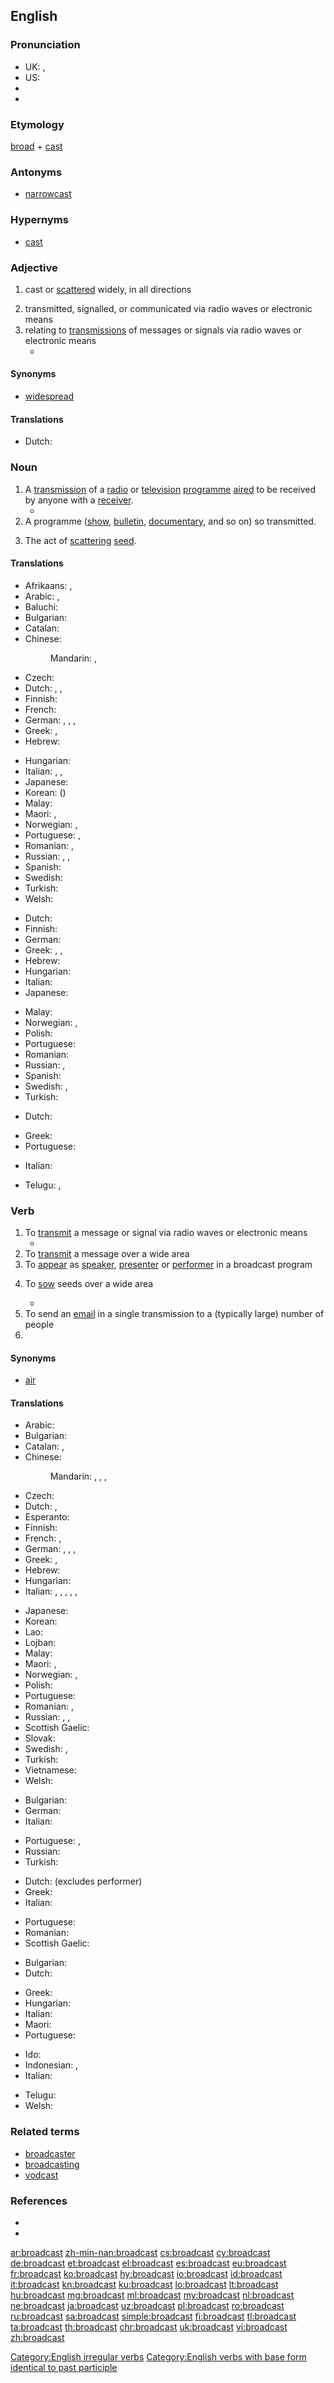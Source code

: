 ==English==
{{wikipedia|dab=broadcast}}

===Pronunciation===
* UK: {{IPA|/ˈbrɔːdkɑːst/|lang=en}}, {{IPA|/ˈbrɔːdkæst/|lang=en}}
* US: {{IPA|/ˈbɹɔdkæst/|lang=en}}
* {{audio|en-us-broadcast.ogg|Audio (US)|lang=en}}
* {{audio|en-ca-broadcast.ogg|Audio (CA)|lang=en}}

===Etymology===
[[broad]] + [[cast]]

===Antonyms===
* [[narrowcast]]

===Hypernyms===
* [[cast]] {{qualifier|structural}}

===Adjective===
{{en-adj}}

# {{senseid|en|omnidirectionally}} cast or [[scattered]] widely, in all directions
# transmitted, signalled, or communicated via radio waves or electronic means
# relating to [[transmissions]] of messages or signals via radio waves or electronic means
#* {{quote-news|author=Alina Selyukh|year=2013|date=November 14|title=U.S. FCC eases foreign investment limit for broadcast stations|url=http://www.reuters.com/article/2013/11/14/us-usa-fcc-foreigninvestment-idUSBRE9AD12F20131114|archiveurl=|archivedate=|publisher={{w|Reuters}}|passage=The new limitations would still prohibit foreigners from wholly or directly owning '''broadcast''' licensees, allowing only indirect ownership through a stake in a controlling parent of a broadcast licensee.}}

====Synonyms====
* [[widespread]]

====Translations====
{{trans-top|scattered widely}}
* Dutch: {{t+|nl|wijdverspreid}}
{{trans-mid}}
{{trans-bottom}}

===Noun===
{{en-noun}}

# A [[transmission]] of a [[radio]] or [[television]] [[programme]] [[aired]] to be received by anyone with a [[receiver]].
#* {{quote-news|author=Andrew Marr|year=2013|date=November 13|title=Tavener's final '''broadcast''': the cheerful serenity of a 'radical wizard'|url=http://www.theguardian.com/music/2013/nov/13/tavener-final-broadcast-r4-andrew-marr|archiveurl=|archivedate=|work={{w|The Guardian}}}}
# A programme ([[show]], [[bulletin]], [[documentary]], and so on) so transmitted.
# {{context|dated|lang=en}} The act of [[scattering]] [[seed]].

====Translations====
{{trans-top|a radio or TV transmission on air}}
* Afrikaans: {{t|af|uitsaai}}, {{t|af|uitsending}}
* Arabic: {{t|ar|تَلْفَزَة|f}}, {{t|ar|إِذَاعَة|f}}
* Baluchi: {{t|bal|شنگ|tr=šing}}
* Bulgarian: {{t+|bg|радиопредаване|n}}
* Catalan: {{t|ca|emissió|f}}
* Chinese:
*: Mandarin: {{t|cmn|廣播|sc=Hani}}, {{t+|cmn|广播|tr=guǎngbō|sc=Hani}}
* Czech: {{t|cs|vysílání}}
* Dutch: {{t+|nl|transmissie}}, {{t+|nl|uitzenden|n}}, {{t+|nl|uitzending}}
* Finnish: {{t+|fi|lähetys}}
* French: {{t+|fr|émission|f}}
* German: {{t+|de|Sendung|f}}, {{t+|de|Übertragung|f}}, {{t+|de|Ausstrahlung|f}}, {{t+|de|Rundfunk|m}}
* Greek: {{t+|el|εκπομπή|f}}, {{t+|el|μετάδοση|f}}
* Hebrew: {{t|he|שידור|m|tr=shidúr}}
{{trans-mid}}
* Hungarian: {{t+|hu|adás}}
* Italian: {{t+|it|trasmissione|f}}, {{t+|it|emissione|f}}, {{t+|it|diffusione|f}}
* Japanese: {{t+|ja|放送|tr=ほうそう, hōsō|sc=Jpan}}
* Korean: {{t+|ko|방송|sc=Kore}} ({{t+|ko|放送|sc=Kore}})
* Malay: {{t|ms|siaran}}
* Maori: {{t|mi|whakapāhotanga}}, {{t|mi|whakapaohotanga}}
* Norwegian: {{t|no|kringkasting|m|f}}, {{t+|no|utsending|m|f}}
* Portuguese: {{t+|pt|difusão|f}}, {{t|pt|transmissão|f}}
* Romanian: {{t|ro|difuzare|f}}, {{t|ro|transmisiune|f}}
* Russian: {{t+|ru|переда́ча|f}}, {{t+|ru|трансля́ция|f}}, {{t+|ru|веща́ние|n}}
* Spanish: {{t+|es|emisión|f}}
* Swedish: {{t|sv|utsändning|c}}
* Turkish: {{t+|tr|yayın}}
* Welsh: {{t+|cy|darllediad|m}}
{{trans-bottom}}

{{trans-top|a program transmitted}}
* Dutch: {{t+|nl|uitzending}}
* Finnish: {{t+|fi|lähetys}}
* German: {{t+|de|Sendung|f}}
* Greek: {{t+|el|εκπομπή|f}}, {{t+|el|μετάδοση|f}}, {{t+|el|πρόγραμμα|n}}
* Hebrew: {{t|he|שידור|m|tr=shidúr}}
* Hungarian: {{t+|hu|adás}}
* Italian: {{t+|it|programma}}
* Japanese: {{t|ja|番組|tr=bangumi|sc=Jpan}}
{{trans-mid}}
* Malay: {{t|ms|siaran}}
* Norwegian: {{t|no|program|n}}, {{t+|no|utsending|m|f}}
* Polish: {{t+|pl|audycja|f}}
* Portuguese: {{t+|pt|transmissão|f}}
* Romanian: {{t|ro|emisiune|f}}
* Russian: {{t+|ru|переда́ча|f}}, {{t+|ru|програ́мма|f}}
* Spanish: {{t+|es|programa|m}}
* Swedish: {{t+|sv|program|n}}, {{t|sv|sändning|c}}
* Turkish: {{t+|tr|yayın}}
{{trans-bottom}}

{{trans-top|the act of scattering seed}}
* Dutch: {{t+|nl|zaaien|n}}
{{trans-mid}}
* Greek: {{t+|el|σπορά|f}}
* Portuguese: {{t|pt|semeadura|f}}
{{trans-bottom}}

{{checktrans-top}}
* Italian: {{t+check|it|trasmissione}}
{{trans-mid}}
* Telugu: {{t+check|te|ప్రసారము|sc=Telu}}, {{t-check|te|ప్రసారాలు|p|sc=Telu}}
{{trans-bottom}}

===Verb===
{{en-verb|broadcasts|broadcasting|broadcast|past2=broadcasted}}

# To [[transmit]] a message or signal via radio waves or electronic means
#* {{quote-news|year=2013|date=November 15|title=Shakespeare broadcast direct into schools for first time|url=http://www.itv.com/news/central/2013-11-15/shakespeare-broadcast-direct-into-schools-for-first-time/|archiveurl=|archivedate=|work=[[w:ITV (TV network)|ITV]]|passage=The Royal Shakespeare Company will today become the first theatre in the UK to '''broadcast''' Shakespeare direct into schools. A production of Richard II, starring David Tennant in the title role, is going to be streamed free of charge into classrooms up and down the country.}}
# To [[transmit]] a message over a wide area
# To [[appear]] as [[speaker]], [[presenter]] or [[performer]] in a broadcast program
# {{context|archaic|lang=en}} To [[sow]] seeds over a wide area
#* {{quote-news|author=Sarah Price|year=2013|date=November 9|title=Breathing new life into an old garden &#91;print edition: New life, old garden&#93;|url=http://www.telegraph.co.uk/gardening/gardenprojects/10432111/Sarah-Price-breathing-new-life-into-an-old-garden.html|archiveurl=http://www.webcitation.org/6LB2PwKUb|archivedate=November 16, 2013|work={{w|The Daily Telegraph}} (Gardening)|page=G1|passage=I wanted to grow my own cut flowers for the big day so three months earlier I '''broadcasted''' an annual seed mix across a few recently cleared borders.}}
# To send an [[email]] in a single transmission to a (typically large) number of people
# {{en-past of|broadcast}}

====Synonyms====
* [[air]]

====Translations====
{{trans-top|to transmit a message or signal via radio waves or electronic means}}
* Arabic: {{t|ar|أَذَاعَ}}
* Bulgarian: {{t|bg|[[предавам]] [[по]] [[радио|радиото]]}}
* Catalan: {{t+|ca|emetre}}, {{t+|ca|transmetre}}
* Chinese:
*: Mandarin: {{t|cmn|廣播|sc=Hani}}, {{t+|cmn|广播|tr=guǎngbō|sc=Hani}}, {{t+|cmn|播報|sc=Hani}}, {{t|cmn|播报|tr=bōbào|sc=Hani}}
* Czech: {{t|cs|vysílat}}
* Dutch: {{t+|nl|uitzenden}}, {{t+|nl|omroepen}}
* Esperanto: {{t|eo|elsendi}}
* Finnish: {{t+|fi|lähettää}}
* French: {{t+|fr|diffuser}}, {{t+|fr|radiodiffuser}}
* German: {{t+|de|senden}}, {{t+|de|verbreiten}}, {{t+|de|ausstrahlen}}, {{t+|de|übertragen}}
* Greek: {{t+|el|εκπέμπω}}, {{t+|el|μεταδίδω}}
* Hebrew: {{t|he|שידר|tr=shidér}}
* Hungarian: {{t+|hu|sugároz}}
* Italian: {{t+|it|trasmettere}}, {{t+|it|diffondere}}, {{t|it|andare in onda}}, {{t|it|radiodiffondere}}, {{t|it|radiotrasmettere}}, {{t|it|mandare in onda}}
{{trans-mid}}
* Japanese: {{t+|ja|放送|tr=ほうそうする, hōsō suru|alt=放送する}}
* Korean: {{t+|ko|방송|alt=방송하다|sc=Kore}}
* Lao: {{t+|lo|ກະຈາຍສຽງ|sc=Laoo}}
* Lojban: {{qualifier|TV}} {{t|jbo|tivni}}
* Malay: {{t|ms|siarkan}}
* Maori: {{t|mi|whakapaoho}}, {{t|mi|whakapāho}}
* Norwegian: {{t|no|kringkaste}}, {{t|no|sende ut}}
* Polish: {{t+|pl|nadawać|impf}}
* Portuguese: {{t+|pt|transmitir}}
* Romanian: {{t|ro|difuza}}, {{t|ro|emite}}
* Russian: {{t+|ru|веща́ть|impf}}, {{t+|ru|передава́ть|impf}}, {{t+|ru|трансли́ровать|impf|pf}}
* Scottish Gaelic: {{t|gd|craol}}
* Slovak: {{t|sk|vysielať}}
* Swedish: {{t|sv|sända ut}}, {{t|sv|utsända}}
* Turkish: {{t+|tr|yayınlamak}}
* Vietnamese: {{t+|vi|phát thanh}}
* Welsh: {{t+|cy|darlledu}}
{{trans-bottom}}

{{trans-top|to transmit a message over a wide area}}
* Bulgarian: {{t+|bg|разпространявам}}
* German: {{t+|de|übertragen}}
* Italian: {{t+|it|diffondere}}
{{trans-mid}}
* Portuguese: {{t+|pt|transmitir}}, {{t|pt|difundir}}
* Russian: {{t+|ru|распространя́ть|impf}}
* Turkish: {{t+|tr|yayınlamak}}
{{trans-bottom}}

{{trans-top|to appear as speaker, presenter or performer in a broadcast program}}
* Dutch: {{t+|nl|omroepen}} (excludes performer)
* Greek: {{t+|el|παρουσιάζω}}
* Italian: {{t+|it|presentare}}
{{trans-mid}}
* Portuguese: {{t+|pt|apresentar}}
* Romanian: {{t+|ro|prezenta}}
* Scottish Gaelic: {{t|gd|craol}}
{{trans-bottom}}

{{trans-top|to sow seeds over a wide area}}
* Bulgarian: {{t|bg|хвърлям семена}}
* Dutch: {{t|nl|uitzaaien}}
{{trans-mid}}
* Greek: {{t+|el|σπέρνω}}
* Hungarian: {{t+|hu|vet}}
* Italian: {{t|it|spargere}}
* Maori: {{t|mi|rui}}
* Portuguese: {{t+|pt|semear}}
{{trans-bottom}}

{{checktrans-top}}
* Ido: {{t+check|io|brodkastar}}
* Indonesian: {{t+check|id|siar}}, {{t+check|id|menyiarkan}} <!-- was linked: [[siar|menyiarkan]] - ??? -->
* Italian: {{t+check|it|trasmettere}}
{{checktrans-mid}}
* Telugu: {{t-check|te|ప్రసారంచేయు|sc=Telu}}
* Welsh: {{t+check|cy|darlledu}}
{{checktrans-bottom}}

===Related terms===
* [[broadcaster]]
* [[broadcasting]]
* [[vodcast]]

===References===
* {{R:Century 1911}}
* {{R:Webster 1913}}

[[Category:English irregular verbs]]
[[Category:English verbs with base form identical to past participle]]

[[ar:broadcast]]
[[zh-min-nan:broadcast]]
[[cs:broadcast]]
[[cy:broadcast]]
[[de:broadcast]]
[[et:broadcast]]
[[el:broadcast]]
[[es:broadcast]]
[[eu:broadcast]]
[[fr:broadcast]]
[[ko:broadcast]]
[[hy:broadcast]]
[[io:broadcast]]
[[id:broadcast]]
[[it:broadcast]]
[[kn:broadcast]]
[[ku:broadcast]]
[[lo:broadcast]]
[[lt:broadcast]]
[[hu:broadcast]]
[[mg:broadcast]]
[[ml:broadcast]]
[[my:broadcast]]
[[nl:broadcast]]
[[ne:broadcast]]
[[ja:broadcast]]
[[uz:broadcast]]
[[pl:broadcast]]
[[ro:broadcast]]
[[ru:broadcast]]
[[sa:broadcast]]
[[simple:broadcast]]
[[fi:broadcast]]
[[tl:broadcast]]
[[ta:broadcast]]
[[th:broadcast]]
[[chr:broadcast]]
[[uk:broadcast]]
[[vi:broadcast]]
[[zh:broadcast]]